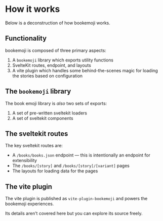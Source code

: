 
# How it works

Below is a deconstruction of how bookemoji works.

## Functionality

bookemoji is composed of three primary aspects:
1. A `bookemoji` library which exports utility functions
2. SvelteKit routes, endpoint, and layouts
3. A vite plugin which handles some behind-the-scenes magic for loading the stories based on configuration

## The `bookemoji` library

The book emoji library is _also_ two sets of exports:
1. A set of pre-written sveltekit loaders
2. A set of sveltekit components


## The sveltekit routes

The key sveltekit routes are:
- A `/books/books.json` endpoint — this is intentionally an endpoint for extensibility
- The `/books/[story]` and `/books/[story]/[variant]` pages
- The layouts for loading data for the pages


## The vite plugin

The vite plugin is published as `vite-plugin-bookemoji` and powers the bookemoji experiences. 

Its details aren't covered here but you can explore its source freely.


